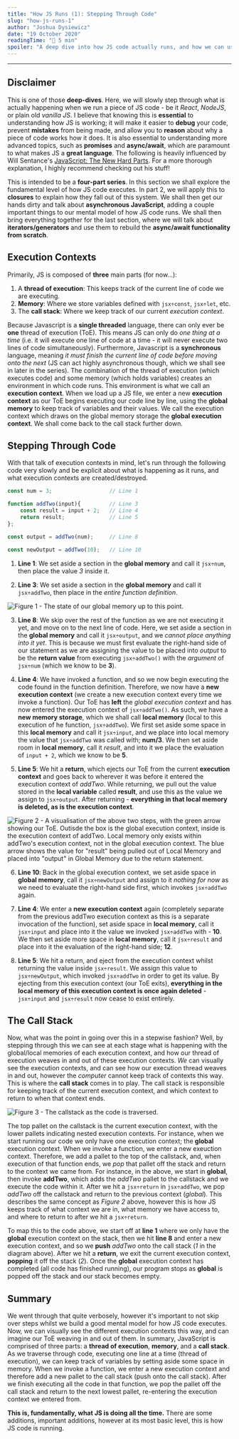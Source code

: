```yaml
---
title: "How JS Runs (1): Stepping Through Code"
slug: "how-js-runs-1"
author: "Joshua Dysiewicz"
date: "19 October 2020"
readingTime: "📖 5 min"
spoiler: "A deep dive into how JS code actually runs, and how we can use this mental model to help explain all the cool stuff in JS."
---
```


---

## Disclaimer
This is one of those **deep-dives**. Here, we will slowly step through what is actually happening when we run a piece of JS code - be it *React*, *NodeJS*, or plain old *vanilla JS*. I believe that knowing this is **essential** to understanding how JS is working; it will make it easier to **debug** your code, prevent **mistakes** from being made, and allow you to **reason** about why a piece of code works how it does. It is also essential to understanding more advanced topics, such as **promises** and **async/await**, which are paramount to what makes JS a **great language**. The following is heavily influenced by Will Sentance's [JavaScript: The New Hard Parts](https://frontendmasters.com/courses/javascript-new-hard-parts/). For a more thorough explanation, I highly recommend checking out his stuff!

This is intended to be a **four-part series**. In this section we shall explore the fundamental level of how JS code executes. In part 2, we will apply this to **closures** to explain how they fall out of this system. We shall then get our hands dirty and talk about **asynchronous JavaScript**, adding a couple important things to our mental model of how JS code runs. We shall then bring everything together for the last section, where we will talk about **iterators/generators** and use them to rebuild the **async/await functionality from scratch**.

## Execution Contexts
Primarily, JS is composed of **three** main parts (for now...):

1. A **thread of execution**: This keeps track of the current line of code we are executing.
2. **Memory**: Where we store variables defined with `jsx÷const`, `jsx÷let`, etc.
3. The **call stack**: Where we keep track of our current *execution context*.

Because Javascript is a **single threaded** language, there can only ever be **one** thread of execution (ToE). This means JS can only do *one thing at a time* (i.e. it will execute one line of code at a time - it will never execute two lines of code simultaneously). Furthermore, Javascript is a **synchronous** language, meaning *it must finish the current line of code before moving onto the next* (JS can act highly asynchronous though, which we shall see in later in the series). The combination of the thread of execution (which executes code) and some memory (which holds variables) creates an environment in which code runs. This environment is what we call an **execution context**. When we load up a JS file, we enter a new **execution context** as our ToE begins executing our code line by line, using the **global memory** to keep track of variables and their values. We call the execution context which draws on the global memory storage the **global execution context**. We shall come back to the call stack further down.

## Stepping Through Code

With that talk of execution contexts in mind, let's run through the following code very slowly and be explicit about what is happening as it runs, and what execution contexts are created/destroyed.

```javascript
const num = 3;                  // Line 1

function addTwo(input){         // Line 3
    const result = input + 2;   // Line 4
    return result;              // Line 5
};

const output = addTwo(num);     // Line 8

const newOutput = addTwo(10);   // Line 10
```

1. **Line 1**: We set aside a section in the **global memory** and call it `jsx÷num`, then place the value *3* inside it.

2. **Line 3**: We set aside a section in the **global memory** and call it `jsx÷addTwo`, then place in the *entire function definition*.

![Figure 1 - The state of our global memory up to this point.](./global-memory-1-actual.PNG)

3. **Line 8**: We skip over the rest of the function as we are not executing it yet, and move on to the next line of code. Here, we set aside a section in the **global memory** and call it `jsx÷output`, and we *cannot place anything into it yet*. This is because we must first evaluate the right-hand side of our statement as we are assigning the value to be placed into *output* to be the **return value** from executing `jsx÷addTwo()` with the *argument* of `jsx÷num` (which we know to be **3**).

4. **Line 4**: We have invoked a function, and so we now begin executing the code found in the function definition. Therefore, we now have a **new execution context** (we create a new execution context every time we invoke a function). Our ToE has **left** the *global execution context* and has now entered the execution context of `jsx÷addTwo()`. As such, we have a **new memory storage**, which we shall call **local memory** (local to this execution of he function, `jsx÷addTwo`). We first set aside some space in this **local memory** and call it `jsx÷input`, and we place into local memory the value that `jsx÷addTwo` was called with; **num/3**. We then set aside room in **local memory**, call it *result*, and into it we place the evaluation of `input + 2`, which we know to be **5**.

5. **Line 5**: We hit a **return**, which ejects our ToE from the current **execution context** and goes back to wherever it was before it entered the execution context of *addTwo*. While returning, we pull out the value stored in the **local variable** called **result**, and use this as the value we assign to `jsx÷output`. After returning - **everything in that local memory is deleted, as is the execution context**. 

![Figure 2 - A visualisation of the above two steps, with the green arrow showing our ToE. Outisde the box is the global execution context, inside is the execution context of addTwo. Local memory only exists within addTwo's execution context, not in the global execution context. The blue arrow shows the value for "result" being pulled out of Local Memory and placed into "output" in Global Memory due to the return statement.](./execution-context-1-actual.PNG)

6. **Line 10**: Back in the global execution context, we set aside space in **global memory**, call it `jsx÷newOutput` and assign to it *nothing for now* as we need to evaluate the right-hand side first, which invokes `jsx÷addTwo` again.

7. **Line 4**: We enter a **new execution context** again (completely separate from the previous addTwo execution context as this is a separate invocation of the function), set aside space in **local memory**, call it `jsx÷input` and place into it the value we invoked `jsx÷addTwo` with - **10**. We then set aside more space in **local memory**, call it `jsx÷result` and place into it the evaluation of the right-hand side; **12**.

8. **Line 5**: We hit a return, and eject from the execution context whilst returning the value inside `jsx÷result`. We assign this value to `jsx÷newOutput`, which invoked `jsx÷addTwo` in order to get its value. By ejecting from this execution context (our ToE exits), **everything in the local memory of this execution context is once again deleted** - `jsx÷input` and `jsx÷result` now cease to exist entirely.

## The Call Stack

Now, what was the point in going over this in a stepwise fashion? Well, by stepping through this we can see at each stage what is happening with the global/local memories of each execution context, and how our thread of execution weaves in and out of these execution contexts. *We* can visually see the execution contexts, and can see how our execution thread weaves in and out, however the *computer* cannot keep track of contexts this way. This is where the **call stack** comes in to play. The call stack is responsible for keeping track of the current execution context, and which context to return to when that context ends.

![Figure 3 - The callstack as the code is traversed.](./callstack2.png)

The top pallet on the callstack is the current execution context, with the lower pallets indicating nested execution contexts. For instance, when we start running our code we only have one execution context; the **global** execution context. When we invoke a function, we enter a new exeuction context. Therefore, we add a pallet to the top of the callstack, and, when execution of that function ends, we *pop* that pallet off the stack and return to the context we came from. For instance, in the above, we start in **global**, then invoke **addTwo**, which adds the *addTwo* pallet to the callstack and we execute the code within it. After we hit a `jsx÷return` in `jsx÷addTwo`, we pop *addTwo* off the callstack and return to the previous context (*global*). This describes the same concept as *Figure 2* above, however this is how JS keeps track of what context we are in, what memory we have access to, and where to return to after we hit a `jsx÷return`.

To map this to the code above, we start off at **line 1** where we only have the **global** execution context on the stack, then we hit **line 8** and enter a new execution context, and so we **push** *addTwo* onto the call stack (*1* in the diagram above). After we hit a **return**, we exit the current execution context, **popping** it off the stack (*2*). Once the **global** execution context has completed (all code has finished running), our program stops as **global** is popped off the stack and our stack becomes empty.

## Summary

We went through that quite verbosely, however it's important to not skip over steps whilst we build a good mental model for how JS code executes. Now, we can visually see the different execution contexts this way, and can imagine our ToE weaving in and out of them. In summary, JavaScript is comprised of three parts: a **thread of execution**, **memory**, and a **call stack**. As we traverse through code, executing one line at a time (thread of execution), we can keep track of variables by setting aside some space in memory. When we invoke a function, we enter a new execution context and therefore add a new pallet to the call stack (push onto the call stack). After we finish executing all the code in that function, we pop the pallet off the call stack and return to the next lowest pallet, re-entering the execution context we entered from. 

**This is, fundamentally, what JS is doing all the time.** There are some additions, important additions, however at its most basic level, this is how JS code is running.
